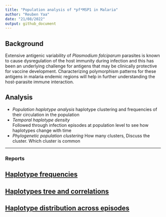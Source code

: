 ```yaml
---
title: "Population analysis of *pf*MSP1 in Malaria"
author: "Reuben Yaa"
date: "21/08/2022"
output: github_document
---
```

## Background
  
Extensive antigenic variability of *Plasmodium falciparum* parasites is known to cause dysregulation of the host immunity during infection and this has been an underlying challenge for antigens that may be clinically protective for vaccine development.  Characterizing polymorphism patterns for these antigens in malaria endemic regions will help in further understanding the host-parasite immune interaction. 

## Analysis
- *Population haplotype analysis*
haplotype clustering and frequencies of their circulation in the population
- *Temporal haplotype density*  
  Followed through infection episodes at population level to see how haplotypes change with time
- *Phylogenetic population clustering* 
  How many clusters, Discuss the cluster. Which cluster is common 
 

<hr>
  

### Reports
  
## [Haplotype frequencies](https://github.com/mangiruben/Haplotype-population-analysis-of-pf-MSP1-in-Malaria/code/haplo_freq)
## [Haplotypes tree and correlations](https://github.com/mangiruben/Haplotype-population-analysis-of-pf-MSP1-in-Malaria/code/haplo_tree_cor)
## [Haplotype distribution across episodes](https://github.com/mangiruben/Haplotype-population-analysis-of-pf-MSP1-in-Malaria/code/hap_distribution)

